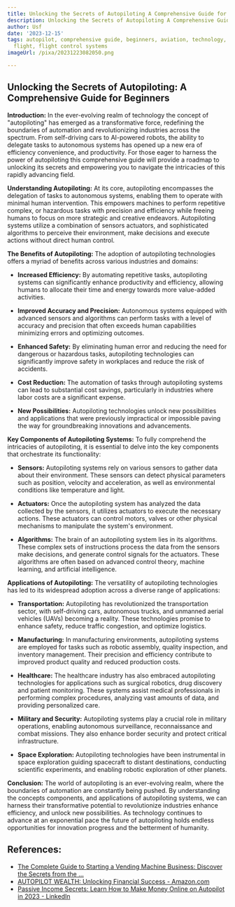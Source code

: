 ```yaml
---
title: Unlocking the Secrets of Autopiloting A Comprehensive Guide for Beginners
description: Unlocking the Secrets of Autopiloting A Comprehensive Guide for Beginners
author: Usf
date: '2023-12-15'
tags: autopilot, comprehensive guide, beginners, aviation, technology, autonomous
  flight, flight control systems
imageUrl: /pixa/20231223082050.png

---
```

## Unlocking the Secrets of Autopiloting: A Comprehensive Guide for Beginners

**Introduction:**
In the ever-evolving  realm of technology the concept of "autopiloting"  has emerged as a transformative force, redefining the boundaries of automation and revolutionizing industries  across the spectrum. From self-driving cars to AI-powered robots, the ability to delegate tasks to autonomous systems has opened up a new era of efficiency convenience, and  productivity.  For  those eager to harness the power of autopiloting this comprehensive guide will provide a roadmap to unlocking its secrets and empowering you to navigate the intricacies of this rapidly advancing  field.

**Understanding Autopiloting:**
At its core, autopiloting encompasses the delegation of tasks to autonomous systems, enabling them to  operate with minimal human intervention. This empowers machines to perform  repetitive complex, or hazardous tasks with precision and efficiency while freeing humans to focus on more strategic and creative endeavors. Autopiloting systems  utilize a combination of sensors actuators,  and sophisticated algorithms to perceive their environment, make decisions and execute actions without direct human  control.

**The Benefits of Autopiloting:**
The adoption of autopiloting technologies  offers a myriad of  benefits across various industries and domains:

* **Increased Efficiency:**  By automating repetitive tasks, autopiloting systems can significantly enhance productivity and efficiency, allowing humans to allocate their time and energy towards more value-added  activities.

* **Improved Accuracy and Precision:** Autonomous systems equipped with advanced sensors and algorithms can perform tasks with a level  of accuracy  and precision that often exceeds human capabilities minimizing errors and optimizing outcomes.

* **Enhanced Safety:** By eliminating human error and reducing the need for dangerous or hazardous tasks, autopiloting  technologies can significantly improve safety in workplaces and reduce the risk of accidents.

* **Cost Reduction:** The  automation of tasks through  autopiloting systems can lead to  substantial cost savings, particularly  in industries where labor costs are a significant expense.

* **New Possibilities:** Autopiloting technologies unlock new possibilities and applications that were previously impractical or  impossible paving the way for  groundbreaking  innovations and advancements.

**Key Components of Autopiloting Systems:**
To fully comprehend the intricacies of autopiloting, it is essential to  delve into the key components that orchestrate its functionality:

* **Sensors:** Autopiloting systems rely on various sensors to gather data about their environment. These sensors can detect physical parameters such as position, velocity and acceleration, as well as environmental conditions like temperature  and  light.

* **Actuators:**  Once the autopiloting system  has analyzed  the data collected by the sensors, it  utilizes actuators  to  execute the necessary actions. These actuators can control motors,  valves or other physical mechanisms to manipulate the system's environment.

* **Algorithms:** The brain of an autopiloting system lies in its algorithms.  These  complex sets of instructions process the data from the sensors make decisions, and  generate control signals for the actuators. These algorithms are often based on advanced control  theory,  machine learning, and  artificial intelligence.

**Applications  of Autopiloting:**
The versatility of autopiloting technologies  has led  to its widespread adoption across a diverse  range of applications:

*  **Transportation:** Autopiloting has revolutionized the transportation sector, with self-driving cars, autonomous trucks, and unmanned aerial vehicles (UAVs) becoming  a reality. These technologies promise to enhance safety, reduce traffic congestion,  and optimize logistics.

* **Manufacturing:** In manufacturing environments, autopiloting systems are employed for tasks such as robotic assembly, quality inspection, and inventory management. Their precision and efficiency contribute  to improved product quality and reduced production costs.

*  **Healthcare:** The healthcare industry has also embraced autopiloting technologies for applications such as surgical robotics, drug discovery  and patient monitoring. These  systems assist medical professionals in performing  complex procedures, analyzing vast amounts of data, and providing personalized care.

* **Military and Security:** Autopiloting systems play a crucial role in military  operations, enabling autonomous surveillance, reconnaissance  and combat  missions. They also enhance border security and protect critical infrastructure.

*  **Space Exploration:** Autopiloting technologies have been instrumental in space exploration guiding spacecraft to  distant destinations, conducting scientific experiments, and enabling robotic exploration of other planets.

**Conclusion:**
The world of autopiloting  is an ever-evolving realm, where the boundaries of automation are constantly being  pushed. By understanding the  concepts components, and applications of autopiloting systems,  we can harness their transformative potential to  revolutionize industries enhance efficiency, and unlock new possibilities. As technology  continues to  advance at an exponential pace the  future of  autopiloting holds endless opportunities for innovation progress and the  betterment of humanity.

## References:
- [The Complete Guide to Starting a Vending Machine Business: Discover the Secrets from the ...](https://www.amazon.com/Complete-Starting-Vending-Machine-Business/dp/B0C12JSMZR)
- [AUTOPILOT WEALTH: Unlocking Financial Success - Amazon.com](https://www.amazon.com/AUTOPILOT-WEALTH-Unlocking-Financial-Success/dp/B0C1J3FZJR)
- [Passive Income Secrets: Learn How to Make Money Online on Autopilot in 2023 - LinkedIn](https://www.linkedin.com/pulse/passive-income-secrets-learn-how-make-money-online-autopilot-bashar)
